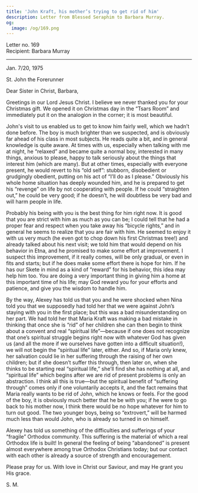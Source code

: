 ```yaml
---
title: 'John Kraft, his mother’s trying to get rid of him'
description: Letter from Blessed Seraphim to Barbara Murray.
og:
  image: /og/169.png
---
```


<div style={{textAlign:'right', fontFamily:'monospace'}}>Letter no. 169</div>
<div style={{textAlign:'left', fontFamily:'monospace'}}>Recipient: Barbara Murray</div>

---

Jan. 7/20, 1975

St. John the Forerunner

Dear Sister in Christ, Barbara,

Greetings in our Lord Jesus Christ. I believe we never thanked you for your Christmas gift. We opened it on Christmas day in the “Tsars Room” and immediately put it on the analogion in the corner; it is most beautiful.

John's visit to us enabled us to get to know him fairly well, which we hadn’t done before. The boy is much brighter than we suspected, and is obviously far ahead of his class in most subjects. He reads quite a bit, and in general knowledge is quite aware. At times with us, especially when talking with me at night, he “relaxed” and became quite a normal boy, interested in many things, anxious to please, happy to talk seriously about the things that interest him (which are many). But at other times, especially with everyone present, he would revert to his “old self”: stubborn, disobedient or grudgingly obedient, putting on his act of “I’ll do as I please.” Obviously his whole home situation has deeply wounded him, and he is prepared to get his “revenge” on life by not cooperating with people. If he could “straighten out,” he could be very good; if he doesn’t, he will doubtless be very bad and will harm people in life.

Probably his being with you is the best thing for him right now. It is good that you are strict with him as much as you can be; I could tell that he had a proper fear and respect when you take away his “bicycle rights,” and in general he seems to realize that you are fair with him. He seemed to enjoy it with us very much (he even got to chop down his first Christmas tree!) and already talked about his next visit; we told him that would depend on his behavior in Etna, and he promised to make some effort at improvement. I suspect this improvement, if it really comes, will be only gradual, or even in fits and starts; but if he does make some effort there is hope for him. If he has our Skete in mind as a kind of “reward” for his behavior, this idea may help him too. You are doing a very important thing in giving him a home at this important time of his life; may God reward you for your efforts and patience, and give you the wisdom to handle him.

By the way, Alexey has told us that you and he were shocked when Nina told you that we supposedly had told her that we were against John’s staying with you in the first place; but this was a bad misunderstanding on her part. We had told her that Maria Kraft was making a bad mistake in thinking that once she is “rid” of her children she can then begin to think about a convent and real “spiritual life”—because if one does not recognize that one’s spiritual struggle begins right now with whatever God has given us (and all the more if we ourselves have gotten into a difficult situation!), we will not begin the “spiritual life” later, either. And so, if Maria only knew, her salvation could lie in her suffering through the raising of her own children; but if she doesn’t suffer this through, then later on, when she thinks to be starting real “spiritual life,” she’ll find she has nothing at all, and “spiritual life” which begins after we are rid of present problems is only an abstraction. I think all this is true—but the spiritual benefit of “suffering through” comes only if one voluntarily accepts it, and the fact remains that Maria really wants to be rid of John, which he knows or feels. For the good of the boy, it is obviously much better that he be with you; if he were to go back to his mother now, I think there would be no hope whatever for him to turn out good. The two younger boys, being so “extrovert,” will be harmed much less than would John, who is already so turned in on himself.

Alexey has told us something of the difficulties and sufferings of your “fragile” Orthodox community. This suffering is the material of which a real Orthodox life is built! In general the feeling of being “abandoned” is present almost everywhere among true Orthodox Christians today; but our contact with each other is already a source of strength and encouragement.

Please pray for us. With love in Christ our Saviour, and may He grant you His grace.

S. M.
